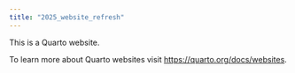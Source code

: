 ```yaml
---
title: "2025_website_refresh"
---
```


This is a Quarto website.

To learn more about Quarto websites visit <https://quarto.org/docs/websites>.
